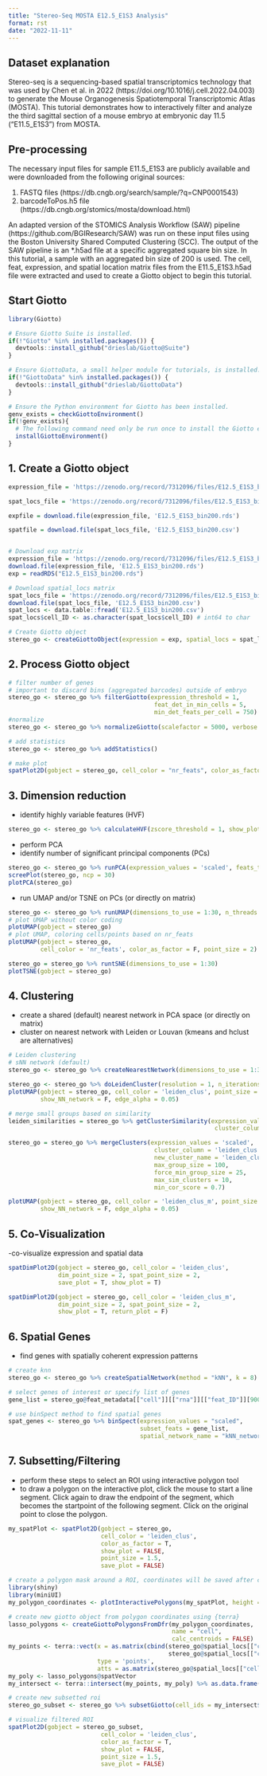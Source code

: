 ```yaml
---
title: "Stereo-Seq MOSTA E12.5_E1S3 Analysis"
format: rst
date: "2022-11-11"
---
```


## Dataset explanation
Stereo-seq is a sequencing-based spatial transcriptomics technology that was used by Chen et al. in 2022 (https://doi.org/10.1016/j.cell.2022.04.003) to generate the Mouse Organogenesis Spatiotemporal Transcriptomic Atlas (MOSTA). This tutorial demonstrates how to interactively filter and analyze the third sagittal section of a mouse embryo at embryonic day 11.5 ("E11.5_E1S3") from MOSTA. 


## Pre-processing
The necessary input files for sample E11.5_E1S3 are publicly available and were downloaded from the following original sources:

1. FASTQ files (https://db.cngb.org/search/sample/?q=CNP0001543)
2. barcodeToPos.h5 file (https://db.cngb.org/stomics/mosta/download.html)

An adapted version of the STOMICS Analysis Workflow (SAW) pipeline (https://github.com/BGIResearch/SAW) was run on these input files using the Boston University Shared Computed Clustering (SCC). The output of the SAW pipeline is an *.h5ad file at a specific aggregated square bin size. In this tutorial, a sample with an aggregated bin size of 200 is used. The cell, feat, expression, and spatial location matrix files from the E11.5_E1S3.h5ad file were extracted and used to create a Giotto object to begin this tutorial.

## Start Giotto
```r
library(Giotto)

# Ensure Giotto Suite is installed.
if(!"Giotto" %in% installed.packages()) {
  devtools::install_github("drieslab/Giotto@Suite")
}

# Ensure GiottoData, a small helper module for tutorials, is installed.
if(!"GiottoData" %in% installed.packages()) {
  devtools::install_github("drieslab/GiottoData")
}

# Ensure the Python environment for Giotto has been installed.
genv_exists = checkGiottoEnvironment()
if(!genv_exists){
  # The following command need only be run once to install the Giotto environment.
  installGiottoEnvironment()
}
```

## 1. Create a Giotto object
```r
expression_file = 'https://zenodo.org/record/7312096/files/E12.5_E1S3_bin200_exp.rds?download=1'

spat_locs_file = 'https://zenodo.org/record/7312096/files/E12.5_E1S3_bin200_spatial_locs.csv?download=1'

expfile = download.file(expression_file, 'E12.5_E1S3_bin200.rds')

spatfile = download.file(spat_locs_file, 'E12.5_E1S3_bin200.csv')


# Download exp matrix
expression_file = 'https://zenodo.org/record/7312096/files/E12.5_E1S3_bin200_exp.rds?download=1'
download.file(expression_file, 'E12.5_E1S3_bin200.rds')
exp = readRDS("E12.5_E1S3_bin200.rds")

# Download spatial_locs matrix
spat_locs_file = 'https://zenodo.org/record/7312096/files/E12.5_E1S3_bin200_spatial_locs.csv?download=1'
download.file(spat_locs_file, 'E12.5_E1S3_bin200.csv')
spat_locs <- data.table::fread('E12.5_E1S3_bin200.csv')
spat_locs$cell_ID <- as.character(spat_locs$cell_ID) # int64 to char

# Create Giotto object
stereo_go <- createGiottoObject(expression = exp, spatial_locs = spat_locs)
```

## 2. Process Giotto object

```r
# filter number of genes
# important to discard bins (aggregated barcodes) outside of embryo
stereo_go <- stereo_go %>% filterGiotto(expression_threshold = 1,
                                         feat_det_in_min_cells = 5,
                                         min_det_feats_per_cell = 750)
#normalize
stereo_go <- stereo_go %>% normalizeGiotto(scalefactor = 5000, verbose = T) 

# add statistics
stereo_go <- stereo_go %>% addStatistics()

# make plot
spatPlot2D(gobject = stereo_go, cell_color = "nr_feats", color_as_factor = F, point_size = 1.5, show_plot = T, save_plot = F)

```

## 3. Dimension reduction

-   identify highly variable features (HVF)

```r
stereo_go <- stereo_go %>% calculateHVF(zscore_threshold = 1, show_plot = F)
```

-   perform PCA
-   identify number of significant principal components (PCs)

```r
stereo_go <- stereo_go %>% runPCA(expression_values = 'scaled', feats_to_use = 'hvf')
screePlot(stereo_go, ncp = 30)
plotPCA(stereo_go)
```

-   run UMAP and/or TSNE on PCs (or directly on matrix)

```r
stereo_go <- stereo_go %>% runUMAP(dimensions_to_use = 1:30, n_threads = 4)
# plot UMAP without color coding
plotUMAP(gobject = stereo_go)
# plot UMAP, coloring cells/points based on nr_feats
plotUMAP(gobject = stereo_go,
         cell_color = 'nr_feats', color_as_factor = F, point_size = 2)
```

```r
stereo_go = stereo_go %>% runtSNE(dimensions_to_use = 1:30)
plotTSNE(gobject = stereo_go)
```

## 4. Clustering

-   create a shared (default) nearest network in PCA space (or directly on matrix)\
-   cluster on nearest network with Leiden or Louvan (kmeans and hclust are alternatives)

```r
# Leiden clustering
# sNN network (default)
stereo_go <- stereo_go %>% createNearestNetwork(dimensions_to_use = 1:30, k = 12)

stereo_go <- stereo_go %>% doLeidenCluster(resolution = 1, n_iterations = 1000)
plotUMAP(gobject = stereo_go, cell_color = 'leiden_clus', point_size = 2.5,
         show_NN_network = F, edge_alpha = 0.05)

# merge small groups based on similarity
leiden_similarities = stereo_go %>% getClusterSimilarity(expression_values = 'scaled',
                                                          cluster_column = 'leiden_clus')

stereo_go = stereo_go %>% mergeClusters(expression_values = 'scaled',
                                         cluster_column = 'leiden_clus',
                                         new_cluster_name = 'leiden_clus_m',
                                         max_group_size = 100,
                                         force_min_group_size = 25,
                                         max_sim_clusters = 10,
                                         min_cor_score = 0.7)

plotUMAP(gobject = stereo_go, cell_color = 'leiden_clus_m', point_size = 2.5,
         show_NN_network = F, edge_alpha = 0.05)

```

## 5. Co-Visualization

-co-visualize expression and spatial data

```r
spatDimPlot2D(gobject = stereo_go, cell_color = 'leiden_clus',
              dim_point_size = 2, spat_point_size = 2,
              save_plot = T, show_plot = T)

spatDimPlot2D(gobject = stereo_go, cell_color = 'leiden_clus_m',
              dim_point_size = 2, spat_point_size = 2,
              show_plot = T, return_plot = F)
```

## 6. Spatial Genes

-   find genes with spatially coherent expression patterns

```r
# create knn
stereo_go <- stereo_go %>% createSpatialNetwork(method = "kNN", k = 8)

# select genes of interest or specify list of genes
gene_list = stereo_go@feat_metadata[["cell"]][["rna"]][["feat_ID"]][900:950]

# use binSpect method to find spatial genes
spat_genes <- stereo_go %>% binSpect(expression_values = "scaled", 
                                     subset_feats = gene_list,
                                     spatial_network_name = "kNN_network")
```

## 7. Subsetting/Filtering
-   perform these steps to select an ROI using interactive polygon tool
-   to draw a polygon on the interactive plot, click the mouse to start a line segment. Click again to draw the endpoint of the segment, which becomes the startpoint of the following segment. Click on the original point to close the polygon.

```r
my_spatPlot <- spatPlot2D(gobject = stereo_go,
                          cell_color = 'leiden_clus',
                          color_as_factor = T,
                          show_plot = FALSE,
                          point_size = 1.5,
                          save_plot = FALSE)

# create a polygon mask around a ROI, coordinates will be saved after clicking 'Done'
library(shiny)
library(miniUI)
my_polygon_coordinates <- plotInteractivePolygons(my_spatPlot, height = 500)

# create new giotto object from polygon coordinates using {terra}
lasso_polygons <- createGiottoPolygonsFromDfr(my_polygon_coordinates, 
                                              name = "cell", 
                                              calc_centroids = FALSE)
my_points <- terra::vect(x = as.matrix(cbind(stereo_go@spatial_locs[["cell"]][["raw"]][["sdimx"]],
                                             stereo_go@spatial_locs[["cell"]][["raw"]][["sdimy"]])), 
                         type = 'points', 
                         atts = as.matrix(stereo_go@spatial_locs[["cell"]][["raw"]][["cell_ID"]]))
my_poly <- lasso_polygons@spatVector
my_intersect <- terra::intersect(my_points, my_poly) %>% as.data.frame()

# create new subsetted roi
stereo_go_subset <- stereo_go %>% subsetGiotto(cell_ids = my_intersect$value)

# visualize filtered ROI
spatPlot2D(gobject = stereo_go_subset,
                          cell_color = 'leiden_clus',
                          color_as_factor = T,
                          show_plot = FALSE,
                          point_size = 1.5,
                          save_plot = FALSE)
```
